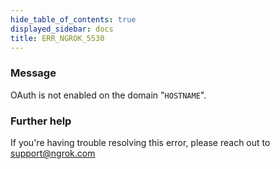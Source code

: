 ```yaml
---
hide_table_of_contents: true
displayed_sidebar: docs
title: ERR_NGROK_5530
---
```


### Message

OAuth is not enabled on the domain "`HOSTNAME`".

### Further help

If you're having trouble resolving this error, please reach out to [support@ngrok.com](mailto:support@ngrok.com?subject=Help%20with%20ERR_NGROK_5530)
